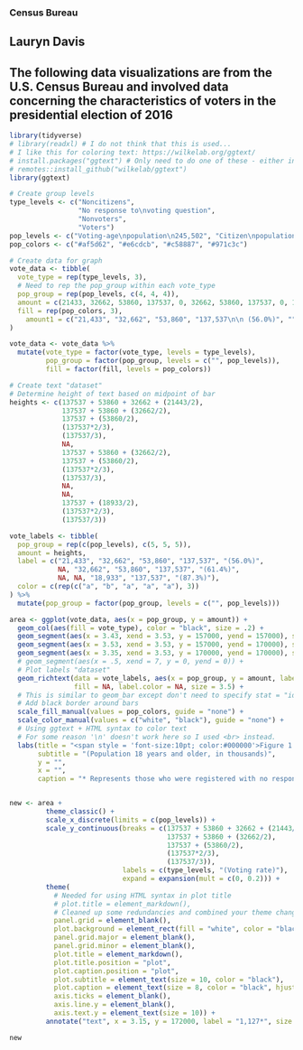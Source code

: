 ### Census Bureau
## Lauryn Davis 
## The following data visualizations are from the U.S. Census Bureau and involved data concerning the characteristics of voters in the presidential election of 2016
```r
library(tidyverse)
# library(readxl) # I do not think that this is used...
# I like this for coloring text: https://wilkelab.org/ggtext/
# install.packages("ggtext") # Only need to do one of these - either install.packages or install_github
# remotes::install_github("wilkelab/ggtext")
library(ggtext)
```

```r
# Create group levels
type_levels <- c("Noncitizens", 
                 "No response to\nvoting question", 
                 "Nonvoters", 
                 "Voters")
pop_levels <- c("Voting-age\npopulation\n245,502", "Citizen\npopulation\n224,059", "Registered\npopulation\n157,596")
pop_colors <- c("#af5d62", "#e6cdcb", "#c58887", "#971c3c")

# Create data for graph
vote_data <- tibble(
  vote_type = rep(type_levels, 3),
  # Need to rep the pop_group within each vote_type
  pop_group = rep(pop_levels, c(4, 4, 4)),
  amount = c(21433, 32662, 53860, 137537, 0, 32662, 53860, 137537, 0, 1127, 18933, 137537),
  fill = rep(pop_colors, 3),
    amount1 = c("21,433", "32,662", "53,860", "137,537\n\n (56.0%)", "", "32,662", "53,860", "137,537\n\n(61.4%)", "", "", "18,933", "137,537\n\n(87.3%)")
)

vote_data <- vote_data %>% 
  mutate(vote_type = factor(vote_type, levels = type_levels),
         pop_group = factor(pop_group, levels = c("", pop_levels)),
         fill = factor(fill, levels = pop_colors))

# Create text "dataset"
# Determine height of text based on midpoint of bar
heights <- c(137537 + 53860 + 32662 + (21443/2),
             137537 + 53860 + (32662/2),
             137537 + (53860/2),
             (137537*2/3),
             (137537/3),
             NA,
             137537 + 53860 + (32662/2),
             137537 + (53860/2),
             (137537*2/3),
             (137537/3),
             NA,
             NA,
             137537 + (18933/2),
             (137537*2/3),
             (137537/3))

vote_labels <- tibble(
  pop_group = rep(c(pop_levels), c(5, 5, 5)),
  amount = heights,
  label = c("21,433", "32,662", "53,860", "137,537", "(56.0%)", 
            NA, "32,662", "53,860", "137,537", "(61.4%)", 
            NA, NA, "18,933", "137,537", "(87.3%)"),
  color = c(rep(c("a", "b", "a", "a", "a"), 3))
) %>% 
  mutate(pop_group = factor(pop_group, levels = c("", pop_levels)))

area <- ggplot(vote_data, aes(x = pop_group, y = amount)) +
  geom_col(aes(fill = vote_type), color = "black", size = .2) +
  geom_segment(aes(x = 3.43, xend = 3.53, y = 157000, yend = 157000), size=.1) +
  geom_segment(aes(x = 3.53, xend = 3.53, y = 157000, yend = 170000), size= .05) +
  geom_segment(aes(x = 3.35, xend = 3.53, y = 170000, yend = 170000), size=.1) +
  # geom_segment(aes(x = .5, xend = 7, y = 0, yend = 0)) +
  # Plot labels "dataset"
  geom_richtext(data = vote_labels, aes(x = pop_group, y = amount, label = label, color = color),
                fill = NA, label.color = NA, size = 3.5) +
  # This is similar to geom_bar except don't need to specify stat = "identity"
  # Add black border around bars
  scale_fill_manual(values = pop_colors, guide = "none") +
  scale_color_manual(values = c("white", "black"), guide = "none") +
  # Using ggtext + HTML syntax to color text
  # For some reason '\n' doesn't work here so I used <br> instead.
  labs(title = "<span style = 'font-size:10pt; color:#000000'>Figure 1.</span><br><span style = 'font-size:12pt; color:#a21e3c'><b>Voters Among the Total, Citizen, and Registered<br>Voting-Age Population: 2016</span>",
       subtitle = "(Population 18 years and older, in thousands)",
       y = "",
       x = "",
       caption = "* Represents those who were registered with no response to initial voting question.\nSource: U.S. Census Bureau, Current Population Survey, November 2016")


new <- area +
         theme_classic() +
         scale_x_discrete(limits = c(pop_levels)) + 
         scale_y_continuous(breaks = c(137537 + 53860 + 32662 + (21443/2),
                                       137537 + 53860 + (32662/2),
                                       137537 + (53860/2),
                                       (137537*2/3),
                                       (137537/3)), 
                            labels = c(type_levels, "(Voting rate)"),
                            expand = expansion(mult = c(0, 0.2))) + 
         theme(
           # Needed for using HTML syntax in plot title
           # plot.title = element_markdown(), 
           # Cleaned up some redundancies and combined your theme changes into one layer
           panel.grid = element_blank(),
           plot.background = element_rect(fill = "white", color = "black"),
           panel.grid.major = element_blank(),
           panel.grid.minor = element_blank(),
           plot.title = element_markdown(),
           plot.title.position = "plot",
           plot.caption.position = "plot",
           plot.subtitle = element_text(size = 10, color = "black"), 
           plot.caption = element_text(size = 8, color = "black", hjust = 0),
           axis.ticks = element_blank(),
           axis.line.y = element_blank(),
           axis.text.y = element_text(size = 10)) +
         annotate("text", x = 3.15, y = 172000, label = "1,127*", size = 3.5) 

new
```
